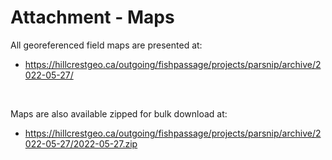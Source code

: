 # **Attachment - Maps**{-#attach-maps}

All georeferenced field maps are presented at: 

  * [https://hillcrestgeo.ca/outgoing/fishpassage/projects/parsnip/archive/2022-05-27/](https://hillcrestgeo.ca/outgoing/fishpassage/projects/parsnip/archive/2022-05-27/) 


<br>

Maps are also available zipped for bulk download at:

  * [https://hillcrestgeo.ca/outgoing/fishpassage/projects/parsnip/archive/2022-05-27/2022-05-27.zip](https://hillcrestgeo.ca/outgoing/fishpassage/projects/parsnip/archive/2022-05-27/parsnip_2022-05-27.zip)
  


